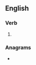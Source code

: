 ==English==

===Verb===
{{head|en|verb form}}

# {{en-third-person singular of|endear}}

===Anagrams===
* {{anagrams|en|Andrees|arse end|serenda}}